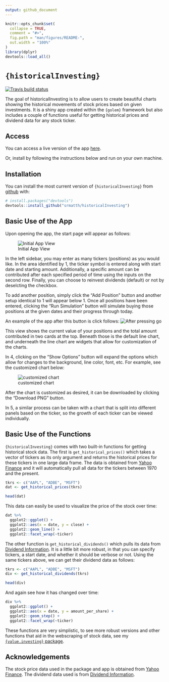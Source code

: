 ```yaml
---
output: github_document
---
```


<!-- README.md is generated from README.Rmd. Please edit that file -->

```r
knitr::opts_chunk$set(
  collapse = TRUE,
  comment = "#>",
  fig.path = "man/figures/README-",
  out.width = "100%"
)
library(dplyr)
devtools::load_all()
```

# `{historicalInvesting}`

<!-- badges: start -->
[![Travis build status](https://travis-ci.com/srmatth/historicalInvesting.svg?branch=master)](https://travis-ci.com/srmatth/historicalInvesting)
<!-- badges: end -->

The goal of historicalInvesting is to allow users to create beautiful charts showing the historical movements of stock prices based on given investments.
It is a shiny app created within the `{golem}` framework but also includes a couple of functions useful for getting historical prices and dividend data for any stock ticker.

## Access

You can access a live version of the app [here](https://spencermatthews.shinyapps.io/historicalInvesting/).

Or, install by following the instructions below and run on your own machine.

## Installation

You can install the most current version of `{historicalInvesting}` from [github](https://github.com/srmatth/historicalInvesting) with:

``` r
# install.packages("devtools")
devtools::install_github("srmatth/historicalInvesting")
```

## Basic Use of the App

Upon opening the app, the start page will appear as follows:

![Initial App View](inst/img/initial_setup.png)

In the left sidebar, you may enter as many tickers (positions) as you would like.
In the area identified by 1, the ticker symbol is entered along with start date and starting amount.
Additionally, a specific amount can be contributed after each specified period of time using the inputs on the second row.
Finally, you can choose to reinvest dividends (default) or not by deselcting the checkbox.

To add another position, simply click the "Add Position" button and another setup identical to 1 will appear below 1.
Once all positions have been entered, clicking the "Run Simulation" button will simulate buying those positions at the given dates and their progress through today.

An example of the app after this button is click follows:
![After pressing go](inst/img/after_go.png)

This view shows the current value of your positions and the total amount contributed in two cards at the top.
Beneath those is the default line chart, and underneath the line chart are widgets that allow for customization of the charts.

In 4, clicking on the "Show Options" button will expand the options which allow for changes to the background, line color, font, etc.
For example, see the customized chart below:

![customized chart](inst/img/customized_chart.png)

After the chart is customized as desired, it can be downloaded by clicking the "Download PNG" button.

In 5, a similar process can be taken with a chart that is split into different panels based on the ticker, so the growth of each ticker can be viewed individually.


## Basic Use of the Functions

`{historicalInvesting}` comes with two built-in functions for getting historical stock data.
The first is `get_historical_prices()` which takes a vector of tickers as its only argument and returns the historical prices for these tickers in one large data frame.
The data is obtained from [Yahoo Finance](https://finance.yahoo.com/) and it will automatically pull all data for the tickers between 1970 and the present.

```r
tkrs <- c("AAPL", "ADBE", "MSFT")
dat <- get_historical_prices(tkrs)

head(dat)
```

This data can easily be used to visualize the price of the stock over time:

```r
dat %>%
  ggplot2::ggplot() +
  ggplot2::aes(x = date, y = close) +
  ggplot2::geom_line() +
  ggplot2::facet_wrap(~ticker)
```

The other function is `get_historical_dividends()` which pulls its data from [Dividend Information](https://www.dividendinformation.com/).
It is a little bit more robust, in that you can specify tickers, a start date, and whether it should be verbose or not.
Using the same tickers above, we can get their dividend data as follows:

```r
tkrs <- c("AAPL", "ADBE", "MSFT")
div <- get_historical_dividends(tkrs)

head(div)
```

And again see how it has changed over time:

```r
div %>%
  ggplot2::ggplot() +
  ggplot2::aes(x = date, y = amount_per_share) +
  ggplot2::geom_step() +
  ggplot2::facet_wrap(~ticker)
```

These functions are very simplistic, to see more robust versions and other functions that aid in the webscraping of stock data, see my [`{value.investing}` package](https://github.com/srmatth/value.investing).


## Acknowledgements

The stock price data used in the package and app is obtained from [Yahoo Finance](https://finance.yahoo.com/).
The dividend data used is from [Dividend Information](https://www.dividendinformation.com/).


